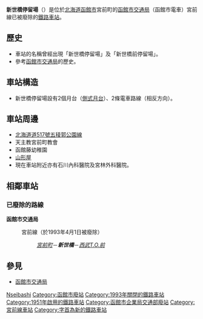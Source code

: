 {{日本車站資訊
|公司色 = #ccc
|站名 = 新世橋停留場
|圖片 = 
|pxl = 240px
|圖片說明 = 
|日文原名 = 新世橋
|平假名 = しんせいばし
|羅馬拼音 = SHINSEIBASHI
|副站名 = 
|前一站 = [[宮前町停留場|宮前町]]
|前一站距離 = -.-
|後一站距離 = -.-
|後一站 = [[西武T.O.前停留場|西武T.O.前]]
|電報略號 = 
|車站編號 = 
|停站路線數 = 
|所屬公司 = [[函館市交通局|函館市交通局]]
|所屬路線 = 宮前線
|距離 = -.-
|起點站 = [[瓦斯會社前停留場|瓦斯會社前]]
|所在地 = [[北海道|北海道]][[函館市|函館市]]宮前町
|車站構造 = 
|月台配置 = 
|啟用年月日 = 
|廢站年月日 = 1993年4月1日
|乘客人數 = 
|上下車人次 = 
|統計年度 = 
|轉車 = 
|備註 = 
|全寬備註 = 
}}

'''新世橋停留場'''（{{jpn|j=新世橋停留場|hg=しんせいばしていりゅうじょう|rm=Shinseibashi teiryūjō|f=y}}）是位於[[北海道|北海道]][[函館市|函館市]]宮前町的[[函館市交通局|函館市交通局]]（函館市電車）宮前線已被廢除的[[鐵路車站|鐵路車站]]。

== 歷史 ==
* 車站的名稱曾經出現「新世橋停留場」及「新世橋前停留場」。
* 參考[[函館市交通局|函館市交通局]]的歷史。

== 車站構造 ==
* 新世橋停留場設有2個月台（[[側式月台|側式月台]]）、2條電車路線（相反方向）。

== 車站周邊 ==
* [[北海道道517號五稜郭公園線|北海道道517號五稜郭公園線]]
* 天主教宮前町教會
* 函館藤幼稚園
* [https://web.archive.org/web/20100630083738/http://yamagataya.hakodate.jp/ 山形屋]
* 現在車站附近亦有石川內科醫院及宮林外科醫院。

== 相鄰車站 ==
=== 已廢除的路線 ===
'''函館市交通局'''
:宮前線（於1993年4月1日被廢除）
::''[[宮前町停留場|宮前町]]''－'''''新世橋'''''－''[[西武T.O.前停留場|西武T.O.前]]''

== 參見 ==
* [[函館市交通局|函館市交通局]]

{{japan-rail-stub}}

{{函館市電（廢線區間）}}
{{DEFAULTSORT:Shinseibashi}}
[[Category:日本鐵路車站_Shi|Nseibashi]]
[[Category:函館市廢站|Category:函館市廢站]]
[[Category:1993年關閉的鐵路車站|Category:1993年關閉的鐵路車站]]
[[Category:1951年啟用的鐵路車站|Category:1951年啟用的鐵路車站]]
[[Category:函館市企業局交通部廢站|Category:函館市企業局交通部廢站]]
[[Category:宮前線車站|Category:宮前線車站]]
[[Category:字首為新的鐵路車站|Category:字首為新的鐵路車站]]